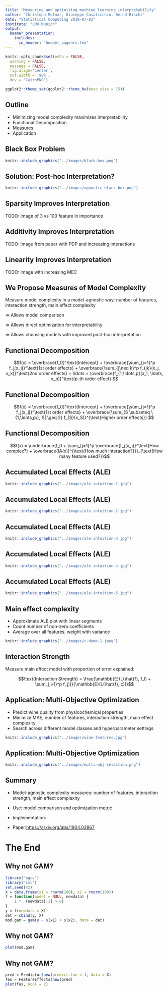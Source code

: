 ```yaml
---
title: "Measuring and optimizing machine learning interpretability"
author: "Christoph Molnar, Giuseppe Casalicchio, Bernd Bischl"
date: "Statistical Computing 2019-07-03"
institute: "LMU Munich"
output: 
  beamer_presentation:
    includes:
      in_header: "header_pagenrs.tex"
---
```



```r
knitr::opts_chunk$set(echo = FALSE, 
  warning = FALSE,
  message = FALSE, 
  fig.align='center', 
  out.width = '90%',
  dev = "CairoPNG")

ggplot2::theme_set(ggplot2::theme_bw(base_size = 15))
```

## Outline

- Minimizing model complexity maximizes interpretability
- Functional Decomposition
- Measures
- Application

## Black Box Problem

```r
knitr::include_graphics("../images/black-box.png")
```

## Solution: Post-hoc Interpretation? 

<!-- $\Rightarrow$ Post-hoc interpretation (e.g. feature importance, partial dependence plots) works better for less complex models. -->

```r
knitr::include_graphics("../images/agnostic-black-box.png")
```

## Sparsity Improves Interpretation

TODO: Image of 3 vs 100 feature in importance

## Additivity Improves Interpretation

TODO: Image from paper with PDP and increasing interactions

## Linearity Improves Interpretation

TODO: Image with increasing MEC

## We Propose Measures of Model Complexity

Measure model complexity in a model-agnostic way: number of features, interaction strength, main effect complexity

$\Rightarrow$ Allows model comparison

$\Rightarrow$ Allows direct optimization for interpretability

$\Rightarrow$ Allows choosing models with improved post-hoc interpretation



## Functional Decomposition

$$f(x) = \overbrace{f_0}^\text{Intercept} + \overbrace{\sum_{j=1}^p f_j(x_j)}^\text{1st order effects} + \overbrace{\sum_{j\neq k}^p f_{jk}(x_j, x_k)}^\text{2nd order effects} + \ldots + \overbrace{f_{1,\ldots,p}(x_1, \ldots, x_p)}^\text{p-th order effect}
$$


## Functional Decomposition
$$f(x)  = \overbrace{f_0}^\text{Intercept} + \overbrace{\sum_{j=1}^p f_j(x_j)}^\text{1st order effects} + \overbrace{\sum_{S \subseteq \{1,\ldots,p\},|S| \geq 2} f_{S}(x_S)}^{\text{Higher order effects}}
$$

## Functional Decomposition 

$$f(x)  = \underbrace{f_0 + \sum_{j=1}^p \overbrace{f_j(x_j)}^\text{How complex?} + \overbrace{IA(x)}^{\text{How much interaction?}}}_{\text{How many feature used?}}$$

## Accumulated Local Effects (ALE)

```r
knitr::include_graphics("../images/ale-intuition-1.jpg")
```
## Accumulated Local Effects (ALE)

```r
knitr::include_graphics("../images/ale-intuition-2.jpg")
```

## Accumulated Local Effects (ALE)

```r
knitr::include_graphics("../images/ale-intuition-3.jpg")
```

## Accumulated Local Effects (ALE)

```r
knitr::include_graphics("../images/ale-intuition-4.jpg")
```
## Accumulated Local Effects (ALE)

```r
knitr::include_graphics("../images/ale-intuition-5.jpg")
```


## Main effect complexity

- Approximate ALE plot with linear segments
- Count number of non-zero coefficients
- Average over all features, weight with variance

```r
knitr::include_graphics("../images/c-demo-1.jpeg")
```
## Interaction Strength

Measure main effect model with proportion of error explained:


$$\text{Interaction Strength} =  \frac{\mathbb{E}(L(\hat{f}, f_0 + \sum_{j=1}^p f_j))}{\mathbb{E}(L(\hat{f}, c))}$$

## Application: Multi-Objective Optimization

- Predict wine quality from physicochemical properties
- Minimize MAE, number of features, interaction strength, main effect complexity
- Search across different model classes and hyperparameter settings  

```r
knitr::include_graphics("../images/wine-features.jpg")
```


## Application: Multi-Objective Optimization

```r
knitr::include_graphics("../images/multi-obj-selection.png")
```

## Summary

- Model-agnostic complexity measures: number of features, interaction strength, main effect complexity
- Use: model comparison and optimization metric
 

- Implementation: \url{https://github.com/compstat-lmu/paper_2019_iml_measures}
- Paper:[https://arxiv.org/abs/1904.03867]()

# The End



## Why not GAM?

```r
library("mgcv")
library("iml")
set.seed(42)
X = data.frame(x1 = rnorm(100), x2 = rnorm(100))
f = function(model = NULL, newdata) {
	1 *  (newdata[,1] > 0)
}
y = f(newdata = X)
dat = cbind(y, X)
mod.gam = gam(y ~ s(x1) + s(x2), data = dat)

```

## Why not GAM?

```r
plot(mod.gam)
```


## Why not GAM?

```r
pred = Predictor$new(predict.fun = f, data = X)
fes = FeatureEffects$new(pred)
plot(fes, ncol = 2)
```


